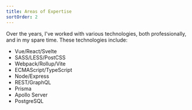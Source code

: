 ```yaml
---
title: Areas of Expertise
sortOrder: 2
---
```


Over the years, I've worked with various technologies, both professionally, and in my spare time. These technologies include:

* Vue/React/Svelte
* SASS/LESS/PostCSS
* Webpack/Rollup/Vite
* ECMAScript/TypeScript
* Node/Express
* REST/GraphQL
* Prisma
* Apollo Server
* PostgreSQL
